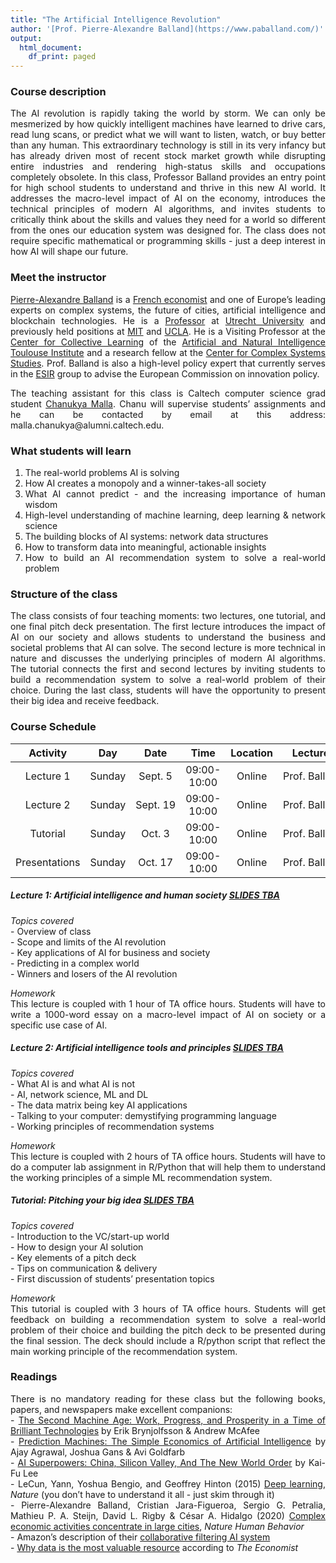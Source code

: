 ```yaml
---
title: "The Artificial Intelligence Revolution"
author: '[Prof. Pierre-Alexandre Balland](https://www.paballand.com/)'
output:
  html_document:
    df_print: paged
---
```


<style>
body {
text-align: justify}
</style>

### Course description  
The AI revolution is rapidly taking the world by storm. We can only be mesmerized by how quickly intelligent machines have learned to drive cars, read lung scans, or predict what we will want to listen, watch, or buy better than any human. This extraordinary technology is still in its very infancy but has already driven most of recent stock market growth while disrupting entire industries and rendering high-status skills and occupations completely obsolete. In this class, Professor Balland provides an entry point for high school students to understand and thrive in this new AI world. It addresses the macro-level impact of AI on the economy, introduces the technical principles of modern AI algorithms, and invites students to critically think about the skills and values they need for a world so different from the ones our education system was designed for. The class does not require specific mathematical or programming skills - just a deep interest in how AI will shape our future.          

### Meet the instructor    
[Pierre-Alexandre Balland](https://www.paballand.com/) is a [French economist](https://scholar.google.com/citations?user=ORZg_McAAAAJ&hl=en&oi=ao) and one of Europe's leading experts on complex systems, the future of cities, artificial intelligence and blockchain technologies. He is a [Professor](https://www.uu.nl/staff/PMABalland/Profile) at [Utrecht University](https://www.uu.nl/en) and previously held positions at [MIT](https://www.media.mit.edu/people/balland/overview/) and  [UCLA](https://www.ucla.edu/). He is a Visiting Professor at the [Center for Collective Learning](https://centerforcollectivelearning.org/) of the [Artificial and Natural Intelligence Toulouse Institute](https://en.univ-toulouse.fr/aniti) and a research fellow at the [Center for Complex Systems Studies](https://www.uu.nl/en/research/centre-for-complex-systems-studies-ccss). Prof. Balland is also a high-level policy expert that  currently serves in the [ESIR](https://ec.europa.eu/info/research-and-innovation/strategy/support-policy-making/support-eu-research-and-innovation-policy-making/esir_en) group to advise the European Commission on innovation policy.    

The teaching assistant for this class is Caltech computer science grad student [Chanukya Malla](malla.chanukya@alumni.caltech.edu). Chanu will supervise students' assignments and he can be contacted by email at this address: malla.chanukya@alumni.caltech.edu.        

### What students will learn  
1. The real-world problems AI is solving  
2. How AI creates a monopoly and a winner-takes-all society  
3. What AI cannot predict - and the increasing importance of human wisdom  
4. High-level understanding of machine learning, deep learning & network science  
5. The building blocks of AI systems: network data structures  
6. How to transform data into meaningful, actionable insights  
7. How to build an AI recommendation system to solve a real-world problem  

### Structure of the class      
The class consists of four teaching moments: two lectures, one tutorial, and one final pitch deck presentation. The first lecture introduces the impact of AI on our society and allows students to understand the business and societal problems that AI can solve. The second lecture is more technical in nature and discusses the underlying principles of modern AI algorithms. The tutorial connects the first and second lectures by inviting students to build a recommendation system to solve a real-world problem of their choice. During the last class, students will have the opportunity to present their big idea and receive feedback.     

### Course Schedule  

|   Activity  |      Day |   Date  |      Time   | Location |     Lecturer     |
|:-----------:|:--------:|:-------:|:-----------:|:--------:|:----------------:|
|Lecture 1    | Sunday   | Sept. 5 | 09:00-10:00 |  Online  |  Prof. Balland   |
|Lecture 2    | Sunday   | Sept. 19| 09:00-10:00 |  Online  |  Prof. Balland   |
|Tutorial     | Sunday   | Oct. 3  | 09:00-10:00 |  Online  |  Prof. Balland   |
|Presentations| Sunday   | Oct. 17 | 09:00-10:00 |  Online  |  Prof. Balland   |   

##### **Lecture 1: Artificial intelligence and human society**  [SLIDES TBA](.pdf)   
*Topics covered*  
- Overview of class   
- Scope and limits of the AI revolution   
- Key applications of AI for business and society   
- Predicting in a complex world   
- Winners and losers of the AI revolution     

*Homework*   
This lecture is coupled with 1 hour of TA office hours. Students will have to write a 1000-word essay on a macro-level impact of AI on society or a specific use case of AI.     

##### **Lecture 2: Artificial intelligence tools and principles**  [SLIDES TBA](.pdf)   
*Topics covered*  
- What AI is and what AI is not   
- AI, network science, ML and DL        
- The data matrix being key AI applications          
- Talking to your computer: demystifying programming language   
- Working principles of recommendation systems   

*Homework*   
This lecture is coupled with 2 hours of TA office hours. Students will have to do a computer lab assignment in R/Python that will help them to understand the working principles of a simple ML recommendation system.     

##### **Tutorial: Pitching your big idea**  [SLIDES TBA](.pdf)   
*Topics covered*  
- Introduction to the VC/start-up world  
- How to design your AI solution     
- Key elements of a pitch deck      
- Tips on communication & delivery   
- First discussion of students' presentation topics        

*Homework*   
This tutorial is coupled with 3 hours of TA office hours. Students will get feedback on building a recommendation system to solve a real-world problem of their choice and building the pitch deck to be presented during the final session. The deck should include a R/python script that reflect the main working principle of the recommendation system.        

### Readings  
There is no mandatory reading for these class but the following books, papers, and newspapers make excellent companions:   
- [The Second Machine Age: Work, Progress, and Prosperity in a Time of Brilliant Technologies](https://www.amazon.com/Second-Machine-Age-Prosperity-Technologies/dp/0393350649) by Erik Brynjolfsson & Andrew McAfee    
- [Prediction Machines: The Simple Economics of Artificial Intelligence](https://www.amazon.com/Prediction-Machines-Economics-Artificial-Intelligence/dp/1633695670) by Ajay Agrawal, Joshua Gans & Avi Goldfarb        
- [AI Superpowers: China, Silicon Valley, And The New World Order](https://www.amazon.com/AI-Superpowers-China-Silicon-Valley/dp/132854639X) by Kai-Fu Lee    
- LeCun, Yann, Yoshua Bengio, and Geoffrey Hinton (2015) [Deep learning](https://www.nature.com/articles/nature14539), *Nature* (you don't have to understand it all - just skim through it)  
- Pierre-Alexandre Balland, Cristian Jara-Figueroa, Sergio G. Petralia, Mathieu P. A. Steijn, David L. Rigby & César A. Hidalgo (2020) [Complex economic activities concentrate in large cities](https://www.nature.com/articles/s41562-019-0803-3#:~:text=Complex%20economic%20activities%2C%20such%20as,as%20apparel%20or%20paper%20manufacturing.), *Nature Human Behavior*     
- Amazon's description of their [collaborative filtering AI system](https://www.amazon.science/the-history-of-amazons-recommendation-algorithm)    
- [Why data is the most valuable resource](https://www.economist.com/leaders/2017/05/06/the-worlds-most-valuable-resource-is-no-longer-oil-but-data) according to *The Economist*     

